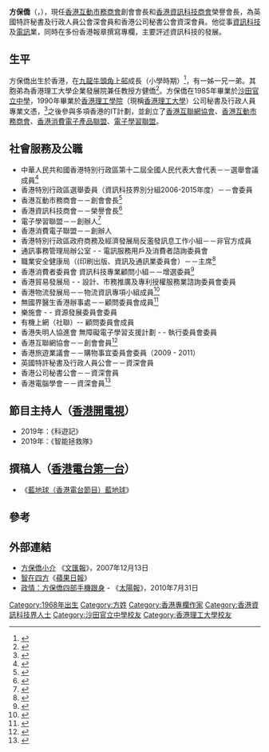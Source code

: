{{Infobox Biography
| subject_name = 方保僑
| image_name = 方保僑.jpg
| image_size = 200px
| date_of_birth = {{birth date and age|1968|12|11}}<ref>{{web reference|URL=http://orientaldaily.on.cc/cnt/news/20111213/00176_083.html|title=政情：方保僑邊點票邊慶生|work=東方日報|year=2011年|date=12月13日|accessdate=2018-04-18|archive-date=2020-03-29|archive-url=https://web.archive.org/web/20200329093807/https://orientaldaily.on.cc/cnt/news/20111213/00176_083.html|dead-url=no}}</ref>
| place_of_birth =
| occupation = [[香港|香港]][[時事評論員|時事評論員]]
| education = [[香港理工學院|香港理工學院]]公司秘書及行政人員專業文憑
| alma_mater = [[沙田官立中學|沙田官立中學]]
}}

'''方保僑'''（{{lang-en|Francis Fong Po Kiu}}，{{bd|1968年12月11日}}），現任[[香港互動市務商會|香港互動市務商會]]創會會長和[[香港資訊科技商會|香港資訊科技商會]]榮譽會長，為英國特許秘書及行政人員公會深會員和香港公司秘書公會資深會員。他從事[[資訊科技|資訊科技]]及[[電訊|電訊]]業，同時在多份香港報章撰寫專欄，主要評述資訊科技的發展。

== 生平 ==
方保僑出生於香港，在[[九龍|九龍]][[牛頭角上邨|牛頭角上邨]]成長（小學時期）<ref name="40週年myOxfam - 樂施達人 方保僑">{{Cite web |url=http://www.oxfam.org.hk/tc/40thmyoxfam_5124.aspx |title=樂施會《40週年myOxfam - 樂施達人 方保僑》 |access-date=2018-04-18 |archive-url=https://web.archive.org/web/20180418161225/http://www.oxfam.org.hk/tc/40thmyoxfam_5124.aspx |archive-date=2018-04-18 |dead-url=yes }}</ref>，有一姊一兄一弟。其胞弟為香港理工大學企業發展院兼任教授方健僑<ref>{{web reference|URL=https://hk.lifestyle.appledaily.com/nextplus/magazine/article/20161124/2_454252_0/USTAR%E7%A4%BE%E6%9C%83%E5%B0%8F%E5%AD%B8-%E6%90%9EIT-startup%E5%A5%BD%E8%B3%BA%E9%8C%A2-%E5%B0%88%E5%AE%B6%E6%96%B9%E6%B0%8F%E5%85%84%E5%BC%9F%E8%B4%88%E4%BD%A0%E5%B9%BE%E5%8F%A5|title=USTAR社會小學》搞IT startup好賺錢？ 專家方氏兄弟贈你幾句|work=香港蘋果日報|year=2016年|date=11月24日|accessdate=2018-04-18|archive-date=2018-04-18|archive-url=https://web.archive.org/web/20180418230447/https://hk.lifestyle.appledaily.com/nextplus/magazine/article/20161124/2_454252_0/USTAR%E7%A4%BE%E6%9C%83%E5%B0%8F%E5%AD%B8-%E6%90%9EIT-startup%E5%A5%BD%E8%B3%BA%E9%8C%A2-%E5%B0%88%E5%AE%B6%E6%96%B9%E6%B0%8F%E5%85%84%E5%BC%9F%E8%B4%88%E4%BD%A0%E5%B9%BE%E5%8F%A5|dead-url=no}}</ref>。方保僑在1985年畢業於[[沙田官立中學|沙田官立中學]]，1990年畢業於[[香港理工學院|香港理工學院]]（現稱[[香港理工大學|香港理工大學]]）公司秘書及行政人員專業文憑，<ref>{{web reference|URL=https://hk.news.appledaily.com/local/daily/article/20170926/20164414|title=八方相當年：方保僑死過翻生做IT|work=香港蘋果日報|year=2017年|date=9月26日|accessdate=2018-04-18|archive-date=2018-04-18|archive-url=https://web.archive.org/web/20180418161456/https://hk.news.appledaily.com/local/daily/article/20170926/20164414|dead-url=no}}</ref>之後參與多項香港的IT計劃，並創立了[[香港互聯網協會|香港互聯網協會]]、[[香港互動市務商會|香港互動市務商會]]、[[香港消費電子產品聯盟|香港消費電子產品聯盟]]、[[電子學習聯盟|電子學習聯盟]]。

==社會服務及公職==
*中華人民共和國香港特別行政區第十二屆全國人民代表大會代表－－選舉會議成員<ref>{{cite news|url=http://www.npc.gov.cn/pc/xwzx_2/xgzl/2008-02/01/content_1392064.htm [[中华人民共和国香港特别行政区第十一届全国人民代表大会代表选举会议成员名单|中华人民共和国香港特别行政区第十一届全国人民代表大会代表选举会议成员名单]]|title=代表选举会议成员|date=2007-08-30|access-date=2011-06-01|archive-url=https://web.archive.org/web/20110519130358/http://www.npc.gov.cn/pc/xwzx_2/xgzl/2008-02/01/content_1392064.htm|archive-date=2011-05-19|dead-url=yes}}</ref>
*香港特別行政區選舉委員（資訊科技界別分組2006-2015年度）－－會委員
*香港互動市務商會－－創會會長<ref>{{cite news|url=http://www.hkaim.org/jl/executive-committee [[香港互動市務商會|香港互動市務商會]]|title=Executive Committee|date=2010-05-10|accessdate=2011-05-06|archive-date=2010-04-04|archive-url=https://web.archive.org/web/20100404011813/http://www.hkaim.org/jl/executive-committee|dead-url=no}}</ref>
*香港資訊科技商會－－榮譽會長<ref>{{cite news|url=http://hkitf.org.hk/about-hkitf/councilors [[香港資訊科技商會|香港資訊科技商會]]|title=Councilors|accessdate=2011-05-06|archive-date=2011-10-15|archive-url=https://web.archive.org/web/20111015105221/http://hkitf.org.hk/about-hkitf/councilors|dead-url=no}}</ref>
*電子學習聯盟－－創辦人<ref>{{cite news|url=http://elearning.org.hk/about [[電子學習聯盟|電子學習聯盟]]|title=HKITF Councilors|access-date=2011-05-06|archive-url=https://web.archive.org/web/20100831023428/http://elearning.org.hk/about|archive-date=2010-08-31|dead-url=yes}}</ref>
*香港消費電子聯盟－－創辦人
*香港特別行政區政府商務及經濟發展局反濫發訊息工作小組－－非官方成員
*通訊事務管理局辦公室 - - 電訊服務用戶及消費者諮詢委員會
*職業安全健康局（(印刷出版、資訊及通訊業委員會）－－主席<ref>{{cite news|url=http://paper.wenweipo.com/2007/12/13/700712130005.htm [[文汇报_(香港)|文匯報]]|title=方保僑小介|date=2007-12-13}}</ref>
*香港消費者委員會 資訊科技專業顧問小組－－增選委員<ref>{{cite news|url=http://www.consumer.org.hk/website/ws_chi/profile/organization/office_structure.html [[消費者委員會委員名錄|消費者委員會委員名錄]]|title=方增委委員|date=2010-01-01|accessdate=2011-06-01|archive-date=2011-06-04|archive-url=https://web.archive.org/web/20110604081331/http://www.consumer.org.hk/website/ws_chi/profile/organization/office_structure.html|dead-url=no}}</ref>
*香港貿易發展局 - - 設計、市務推廣及專利授權服務業諮詢委員會委員
*香港物流發展局－－物流資訊專項小組成員<ref>{{cite news|url=http://www.logisticshk.gov.hk/chinese/about/group-e.html [[物流資訊專項小組（2010-2011年度）|物流資訊專項小組（2010-2011年度）]]|title=成員|access-date=2011-06-01|archive-url=https://web.archive.org/web/20080229202646/http://www.logisticshk.gov.hk/chinese/about/group-e.html|archive-date=2008-02-29|dead-url=yes}}</ref>
*無國界醫生香港辦事處－－顧問委員會成員<ref>{{cite news|url=http://www.msf.hk/5420|publisher=[[無國界醫生|無國界醫生]]|title=無國界醫生（香港）董事會|accessdate=2014-04-20|archive-date=2014-04-21|archive-url=https://web.archive.org/web/20140421081832/http://www.msf.hk/5420|dead-url=no}}</ref>
*樂施會 - - 資源發展委員會委員
*有機上網（社聯）-- 顧問委員會成員
*香港失明人協進會 無障礙電子學習支援計劃 - - 執行委員會委員
*香港互聯網協會－－創會會員<ref>{{cite news |url=http://www.isoc.hk/about-us/=[[香港互聯網協會|香港互聯網協會]] |title=Executive Committee 2009 - 2010 }}{{Dead link|date=2018年6月 |bot=InternetArchiveBot |fix-attempted=no }}</ref>
*香港旅遊業議會－－購物事宜委員會委員（2009 - 2011）
*英國特許秘書及行政人員公會－－資深會員
*香港公司秘書公會－－資深會員
*香港電腦學會－－資深會員<ref>{{Cite web |url=http://www.hkcs.org.hk/en_hk/intro/lofellows.asp |title=The Hong Kong Computer Society - List of Fellows |access-date=2011-05-06 |archive-date=2014-06-03 |archive-url=https://web.archive.org/web/20140603220914/http://www.hkcs.org.hk/en_hk/intro/lofellows.asp |dead-url=no }}</ref>

==節目主持人（[[香港開電視|香港開電視]]）==
* 2019年：《科遊記》
* 2019年：《智能拯救隊》

==撰稿人（[[香港電台第一台|香港電台第一台]]）==
*《[[藍地球（香港電台節目）藍地球|藍地球（香港電台節目）藍地球]]》

==參考==
{{reflist|2}}

==外部連結==
<div class="references-small">
*[http://paper.wenweipo.com/2007/12/13/700712130005.htm 方保僑小介] {{Wayback|url=http://paper.wenweipo.com/2007/12/13/700712130005.htm |date=20200329093848 }}《[[文汇报_(香港)|文匯報]]》，2007年12月13日
*[http://hk.apple.nextmedia.com/template/apple/catkeycol.php?iss_id=20110430&showcat=14558924&sec_id=15307 智在四方]《[[蘋果日報|蘋果日報]]》
*[http://orientaldaily.on.cc/cnt/news/20100731/00176_082.html 政情：方保僑四部手機跟身]{{Wayback|url=http://orientaldaily.on.cc/cnt/news/20100731/00176_082.html |date=20100812143919 }} - 《[[太陽報|太陽報]]》，2010年7月31日
<references />

[[Category:1968年出生|Category:1968年出生]]  
[[Category:方姓|Category:方姓]]
[[Category:香港專欄作家|Category:香港專欄作家]]
[[Category:香港資訊科技界人士|Category:香港資訊科技界人士]]
[[Category:沙田官立中學校友|Category:沙田官立中學校友]]
[[Category:香港理工大學校友|Category:香港理工大學校友]]